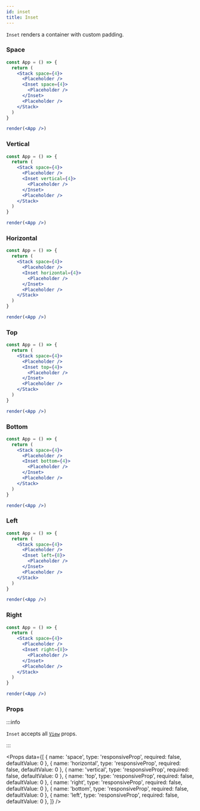 ```yaml
---
id: inset
title: Inset
---
```



`Inset` renders a container with custom padding.

### Space

```jsx live
const App = () => {
  return (
    <Stack space={4}>
      <Placeholder />
      <Inset space={4}>
        <Placeholder />
      </Inset>
      <Placeholder />
    </Stack>
  )
}

render(<App />)
```

### Vertical

```jsx live
const App = () => {
  return (
    <Stack space={4}>
      <Placeholder />
      <Inset vertical={4}>
        <Placeholder />
      </Inset>
      <Placeholder />
    </Stack>
  )
}

render(<App />)
```

### Horizontal

```jsx live
const App = () => {
  return (
    <Stack space={4}>
      <Placeholder />
      <Inset horizontal={4}>
        <Placeholder />
      </Inset>
      <Placeholder />
    </Stack>
  )
}

render(<App />)
```

### Top

```jsx live
const App = () => {
  return (
    <Stack space={4}>
      <Placeholder />
      <Inset top={4}>
        <Placeholder />
      </Inset>
      <Placeholder />
    </Stack>
  )
}

render(<App />)
```

### Bottom

```jsx live
const App = () => {
  return (
    <Stack space={4}>
      <Placeholder />
      <Inset bottom={4}>
        <Placeholder />
      </Inset>
      <Placeholder />
    </Stack>
  )
}

render(<App />)
```

### Left

```jsx live
const App = () => {
  return (
    <Stack space={4}>
      <Placeholder />
      <Inset left={8}>
        <Placeholder />
      </Inset>
      <Placeholder />
    </Stack>
  )
}

render(<App />)
```

### Right

```jsx live
const App = () => {
  return (
    <Stack space={4}>
      <Placeholder />
      <Inset right={8}>
        <Placeholder />
      </Inset>
      <Placeholder />
    </Stack>
  )
}

render(<App />)
```

### Props

:::info

`Inset` accepts all [`View`](https://reactnative.dev/docs/view) props.

:::

<Props
  data={[
    {
      name: 'space',
      type: 'responsiveProp<float>',
      required: false,
      defaultValue: 0
    },
    {
      name: 'horizontal',
      type: 'responsiveProp<float>',
      required: false,
      defaultValue: 0
    },
    {
      name: 'vertical',
      type: 'responsiveProp<float>',
      required: false,
      defaultValue: 0
    },
    {
      name: 'top',
      type: 'responsiveProp<float>',
      required: false,
      defaultValue: 0
    },
    {
      name: 'right',
      type: 'responsiveProp<float>',
      required: false,
      defaultValue: 0
    },
    {
      name: 'bottom',
      type: 'responsiveProp<float>',
      required: false,
      defaultValue: 0
    },
    {
      name: 'left',
      type: 'responsiveProp<float>',
      required: false,
      defaultValue: 0
    },
  ]} />
